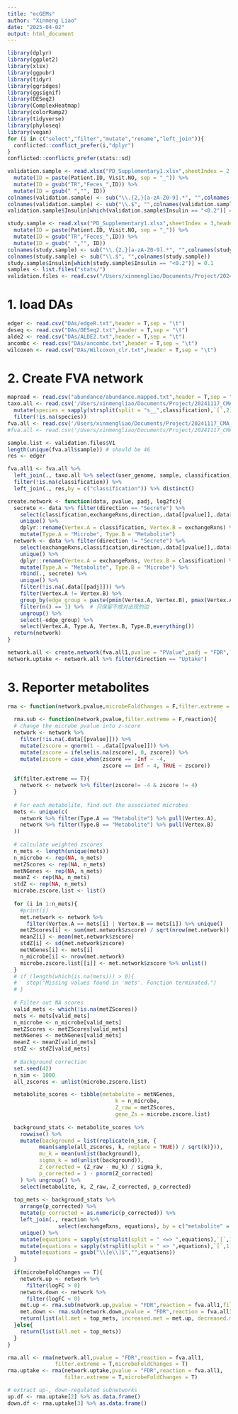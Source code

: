 ```yaml
---
title: "ecGEMs"
author: "Xinmeng Liao"
date: "2025-04-02"
output: html_document
---
```


```r
library(dplyr)
library(ggplot2)
library(xlsx)
library(ggpubr)
library(tidyr)
library(ggridges)
library(ggsignif)
library(DESeq2)
library(ComplexHeatmap)
library(colorRamp2)
library(tidyverse)
library(phyloseq)
library(vegan)
for (i in c("select","filter","mutate","rename","left_join")){
  conflicted::conflict_prefer(i,"dplyr")
}
conflicted::conflicts_prefer(stats::sd)

validation.sample <- read.xlsx("PD_Supplementary1.xlsx",sheetIndex = 2,header = T) %>% 
  mutate(ID = paste(Patient.ID, Visit.NO, sep = "_")) %>% 
  mutate(ID = gsub("TR","Feces_",ID)) %>% 
  mutate(ID = gsub(" ","", ID))
colnames(validation.sample) <- sub("\\.{2,}[a-zA-Z0-9].*", "",colnames(validation.sample))
colnames(validation.sample) <- sub("\\.$", "",colnames(validation.sample))
validation.sample$Insulin[which(validation.sample$Insulin == "<0.2")] = 0.1

study.sample <- read.xlsx("PD_Supplementary1.xlsx",sheetIndex = 3,header = T) %>% 
  mutate(ID = paste(Patient.ID, Visit.NO, sep = "_")) %>% 
  mutate(ID = gsub("TR","Feces_",ID)) %>% 
  mutate(ID = gsub(" ","", ID))
colnames(study.sample) <- sub("\\.{2,}[a-zA-Z0-9].*", "",colnames(study.sample))
colnames(study.sample) <- sub("\\.$", "",colnames(study.sample))
study.sample$Insulin[which(study.sample$Insulin == "<0.2")] = 0.1
samples <- list.files("stats/")
validation.files <- read.csv("/Users/xinmengliao/Documents/Project/20241117_CMA_PD_ecGEMs/validation.sample.txt",header = F,sep = "\t")
```

# 1. load DAs
```r
edger <- read.csv("DAs/edgeR.txt",header = T,sep = "\t")
deseq <- read.csv("DAs/DESeq2.txt",header = T,sep = "\t")
alde2 <- read.csv("DAs/ALDE2.txt",header = T,sep = "\t")
ancombc <- read.csv("DAs/ancombc.txt",header = T,sep = "\t")
wilcoxon <- read.csv("DAs/Wilcoxon_clr.txt",header = T,sep = "\t")
```

# 2. Create FVA network
```r
mapread <- read.csv("abundance/abundance.mapped.txt",header = T,sep = "\t") 
taxo.all <- read.csv('/Users/xinmengliao/Documents/Project/20241117_CMA_PD_ecGEMs/validation.taxo.txt',header = T,sep = "\t") %>% 
  mutate(species = sapply(strsplit(split = "s__",classification),`[`,2)) %>%  
  filter(!is.na(species))
fva.all <- read.csv('/Users/xinmengliao/Documents/Project/20241117_CMA_PD_ecGEMs/validation.fva.nozero.txt',sep = "\t",header = T)
#fva.all <- read.csv('/Users/xinmengliao/Documents/Project/20241117_CMA_PD_ecGEMs/validation.fva.all.txt',sep = "\t",header = T)

sample.list <- validation.files$V1
length(unique(fva.all$sample)) # should be 46
res <- edger

fva.all1 <- fva.all %>% 
  left_join(., taxo.all %>% select(user_genome, sample, classification), by  = c("sample","bin" = "user_genome")) %>% 
  filter(!is.na(classification)) %>% 
  left_join(., res,by = c("classification")) %>% distinct()

create.network <- function(data, pvalue, padj, log2fc){
  secrete <- data %>% filter(direction == "Secrete") %>%
    select(classification,exchangeRxns,direction,.data[[pvalue]],.data[[padj]],.data[[log2fc]])  %>% 
    unique() %>% 
    dplyr::rename(Vertex.A = classification, Vertex.B = exchangeRxns) %>% 
    mutate(Type.A = "Microbe", Type.B = "Metabolite")
  network <- data %>% filter(direction != "Secrete") %>% 
    select(exchangeRxns,classification,direction,.data[[pvalue]],.data[[padj]],.data[[log2fc]]) %>% 
    unique() %>% 
    dplyr::rename(Vertex.A = exchangeRxns, Vertex.B = classification) %>% 
    mutate(Type.A = "Metabolite", Type.B = "Microbe") %>% 
    rbind(., secrete) %>% 
    unique() %>% 
    filter(!is.na(.data[[padj]])) %>% 
    filter(Vertex.A != Vertex.B) %>% 
    group_by(edge_group = paste(pmin(Vertex.A, Vertex.B), pmax(Vertex.A, Vertex.B))) %>%
    filter(n() == 1) %>%  # 只保留不成对出现的边
    ungroup() %>% 
    select(-edge_group) %>% 
    select(Vertex.A, Type.A, Vertex.B, Type.B,everything())
  return(network)
}

network.all <- create.network(fva.all1,pvalue = "PValue",padj = "FDR",log2fc = "logFC")
network.uptake <- network.all %>% filter(direction == "Uptake")
```

# 3. Reporter metabolites
```r
rma <- function(network,pvalue,microbeFoldChanges = F,filter.extreme = F,reaction){
  
  rma.sub <- function(network,pvalue,filter.extreme = F,reaction){
  # change the microbe pvalue into z-score
  network <- network %>% 
    filter(!is.na(.data[[pvalue]])) %>% 
    mutate(zscore = qnorm(1 - .data[[pvalue]])) %>%  
    mutate(zscore = ifelse(is.na(zscore), 0, zscore)) %>% 
    mutate(zscore = case_when(zscore == -Inf ~ -4,
                              zscore == Inf ~ 4, TRUE ~ zscore)) 
  
  if(filter.extreme == T){
    network <- network %>% filter(zscore!= -4 & zscore != 4)
  }
    
  # For each metabolite, find out the associated microbes
  mets <- unique(c(
    network %>% filter(Type.A == "Metabolite") %>% pull(Vertex.A),
    network %>% filter(Type.B == "Metabolite") %>% pull(Vertex.B)
  ))
  
  # calculate weighted zscores
  n_mets <- length(unique(mets))
  n_microbe <- rep(NA, n_mets)
  metZScores <- rep(NA, n_mets)
  metNGenes <- rep(NA, n_mets)
  meanZ <- rep(NA, n_mets)
  stdZ <- rep(NA, n_mets)
  microbe.zscore.list <- list()
  
  for (i in 1:n_mets){
    #print(i)
    met.network <- network %>% 
      filter(Vertex.A == mets[i] | Vertex.B == mets[i]) %>% unique()
    metZScores[i] <- sum(met.network$zscore) / sqrt(nrow(met.network))
    meanZ[i] <- mean(met.network$zscore)
    stdZ[i] <- sd(met.network$zscore)
    metNGenes[i] <- mets[i]
    n_microbe[i] <- nrow(met.network)
    microbe.zscore.list[[i]] <- met.network$zscore %>% unlist()
  }
  # if (length(which(is.na(mets))) > 0){
  #   stop("Missing values found in 'mets'. Function terminated.")
  # }
  
  # Filter out NA scores
  valid_mets <- which(!is.na(metZScores))
  mets <- mets[valid_mets]
  n_microbe <- n_microbe[valid_mets]
  metZScores <- metZScores[valid_mets]
  metNGenes <- metNGenes[valid_mets]
  meanZ <- meanZ[valid_mets]
  stdZ <- stdZ[valid_mets]
  
  # Background correction
  set.seed(42)
  n_sim <- 1000
  all_zscores <- unlist(microbe.zscore.list)

  metabolite_scores <- tibble(metabolite = metNGenes,
                                  k = n_microbe,
                                  Z_raw = metZScores,
                                  gene_Zs = microbe.zscore.list)
  
  background_stats <- metabolite_scores %>%
    rowwise() %>% 
    mutate(background = list(replicate(n_sim, {
          mean(sample(all_zscores, k, replace = TRUE)) / sqrt(k)})),
          mu_k = mean(unlist(background)),
          sigma_k = sd(unlist(background)),
          Z_corrected = (Z_raw - mu_k) / sigma_k,
          p_corrected = 1 - pnorm(Z_corrected)
    ) %>% ungroup() %>%
    select(metabolite, k, Z_raw, Z_corrected, p_corrected)
  
  top_mets <- background_stats %>%
    arrange(p_corrected) %>%
    mutate(p_corrected = as.numeric(p_corrected)) %>% 
    left_join(., reaction %>% 
                select(exchangeRxns, equations), by = c("metabolite" = "exchangeRxns")) %>% 
    unique() %>%
    mutate(equations = sapply(strsplit(split = " <=> ",equations),`[`,1)) %>% 
    mutate(equations = sapply(strsplit(split = " => ",equations),`[`,1)) %>% 
    mutate(equations = gsub("\\[e\\]$","",equations))
  }
  
  if(microbeFoldChanges == T){
    network.up <- network %>% 
      filter(logFC > 0)
    network.down <- network %>% 
      filter(logFC < 0) 
    met.up <- rma.sub(network.up,pvalue = "FDR",reaction = fva.all1,filter.extreme = T)
    met.down <- rma.sub(network.down,pvalue = "FDR",reaction = fva.all1,filter.extreme = T)
    return(list(all.met = top_mets, increased.met = met.up, decreased.met = met.down))
  }else{
    return(list(all.met = top_mets))
  }
}

rma.all <- rma(network.all,pvalue = "FDR",reaction = fva.all1,
               filter.extreme = T,microbeFoldChanges = T)
rma.uptake <- rma(network.uptake,pvalue = "FDR",reaction = fva.all1,
                  filter.extreme = T,microbeFoldChanges = T)

# extract up-, down-regulated subnetworks
up.df <- rma.uptake[2] %>% as.data.frame()
down.df <- rma.uptake[3] %>% as.data.frame()

```

